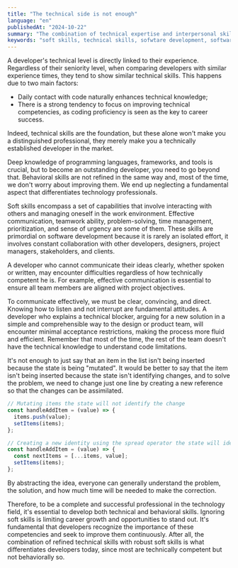 ```yaml
---
title: "The technical side is not enough"
language: "en"
publishedAt: "2024-10-22"
summary: "The combination of technical expertise and interpersonal skills distinguishes a technology professional. As technical abilities are often similar, behavioral skills become the defining factor."
keywords: "soft skills, technical skills, sofwtare development, software engineer, communication"
---
```


A developer's technical level is directly linked to their experience. Regardless of their seniority level, when comparing developers with similar experience times, they tend to show similar technical skills. This happens due to two main factors:

- Daily contact with code naturally enhances technical knowledge;
- There is a strong tendency to focus on improving technical competencies, as coding proficiency is seen as the key to career success.

Indeed, technical skills are the foundation, but these alone won't make you a distinguished professional, they merely make you a technically established developer in the market.

Deep knowledge of programming languages, frameworks, and tools is crucial, but to become an outstanding developer, you need to go beyond that. Behavioral skills are not refined in the same way and, most of the time, we don't worry about improving them. We end up neglecting a fundamental aspect that differentiates technology professionals.

Soft skills encompass a set of capabilities that involve interacting with others and managing oneself in the work environment. Effective communication, teamwork ability, problem-solving, time management, prioritization, and sense of urgency are some of them. These skills are primordial on software development because it is rarely an isolated effort, it involves constant collaboration with other developers, designers, project managers, stakeholders, and clients.

A developer who cannot communicate their ideas clearly, whether spoken or written, may encounter difficulties regardless of how technically competent he is. For example, effective communication is essential to ensure all team members are aligned with project objectives.

To communicate effectively, we must be clear, convincing, and direct. Knowing how to listen and not interrupt are fundamental attitudes. A developer who explains a technical blocker, arguing for a new solution in a simple and comprehensible way to the design or product team, will encounter minimal acceptance restrictions, making the process more fluid and efficient. Remember that most of the time, the rest of the team doesn't have the technical knowledge to understand code limitations.

It's not enough to just say that an item in the list isn't being inserted because the state is being "mutated". It would be better to say that the item isn't being inserted because the state isn't identifying changes, and to solve the problem, we need to change just one line by creating a new reference so that the changes can be assimilated.

```jsx
// Mutating items the state will not identify the change
const handleAddItem = (value) => {
  items.push(value);
  setItems(items);
};
```

```jsx
// Creating a new identity using the spread operator the state will identify the change
const handleAddItem = (value) => {
  const nextItems = [...items, value];
  setItems(items);
};
```

By abstracting the idea, everyone can generally understand the problem, the solution, and how much time will be needed to make the correction.

Therefore, to be a complete and successful professional in the technology field, it's essential to develop both technical and behavioral skills. Ignoring soft skills is limiting career growth and opportunities to stand out. It's fundamental that developers recognize the importance of these competencies and seek to improve them continuously. After all, the combination of refined technical skills with robust soft skills is what differentiates developers today, since most are technically competent but not behaviorally so.
